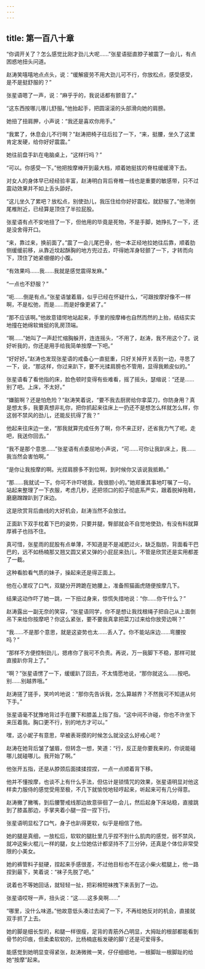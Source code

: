 ```yaml
---
---
---
```

title: 第一百八十章
---




“你调开关了？怎么感觉比刚才劲儿大呢……”张星语挺直脖子被震了一会儿，有点困惑地扭头问道。

赵涛笑嘻嘻地点点头，说：“缓解疲劳不用大劲儿可不行，你放松点，感受感受，是不是挺舒服的？”

张星语嗯了一声，说：“麻乎乎的，我说话都有颤音了。”

“这东西按哪儿哪儿舒服。”他抬起手，把圆滚滚的头部滑向她的肩膀。

她扭了扭肩胛，小声说：“我还是喜欢你用手。”

“我累了，休息会儿不行啊？”赵涛把椅子往后拉了一下，“来，挺腰，坐久了这里肯定发硬，给你好好震震。”

她往前盘手趴在电脑桌上，“这样行吗？”

“可以。你感受一下。”他把按摩棒开到最大档，顺着她挺拔的脊柱缓缓滑下去。

对女人的身体早已经经验丰富，赵涛明白背后脊椎一线也是重要的敏感带，只不过震动效果并不如上舌头舔好。

“这儿坐久了累吧？放松点，别使劲儿，我压住给你好好震松，就舒服了。”他滑倒尾椎附近，已经算是顶住了半拉屁股。

张星语有点不安地扭了一下，但他用的毕竟是死物，不是手脚，她挣扎了一下，还是没舍得开口。

“来，靠过来，换前面了。”震了一会儿尾巴骨，他一本正经地拉她往后靠，顺着肋侧缓缓前移，从靠近坟起酥胸的地方兜过去，吓得她浑身轻颤了一下，才转而向下，顶住了她紧绷绷的小腹。

“有效果吗……我……我就是感觉震得发麻。”

“一点也不舒服？”

“呃……倒是有点。”张星语皱着眉，似乎已经在怀疑什么，“可跟按摩好像不一样啊，不是松弛，而是……而是好像更紧了。”

“那不应该啊。”他故意错愕地站起来，手里的按摩棒也自然而然的上抬，结结实实地撞在她绵软耸挺的乳房顶端。

“啊……”她叫了一声赶忙缩胸躲开，连连摇头，“不用了，赵涛，我不用这个了。说好听我的，你还是用手给我简单按摩一下吧。”

“好好好。”赵涛也发现张星语的戒备心一直挺重，只好关掉开关丢到一边，寻思了一下，说，“那这样，你过来趴下，要不光揉肩膀也不管用，显得我赖皮似的。”

张星语看了看他指的床，脸色顿时变得有些难看，摇了摇头，瑟缩说：“还是……别了吧。上床，不太好。”

“嫌脏啊？还是怕危险？”赵涛笑着说，“要不我去厨房给你拿菜刀，你防身用？真是想太多，我要真想非礼你，把你抓起来往床上一扔还不是想怎么样就怎么样，你这弱不禁风的劲儿，还能反抗得了我？”

他起来往床边一坐，“那我就算完成任务了啊，你不来正好，还省我力气了呢。走吧，我送你回去。”

“我不是那个意思……”张星语有点委屈地小声说，“可……可你让我趴床上，我……我当然会害怕啊。”

“是你让我按摩的啊。光捏肩膀多不到位啊，到时候你又该说我抵赖。”

“那……我就试一下。你可不许吓唬我，我很胆小的。”她郑重其事地叮嘱了一句，站起来整理了一下衣服，考虑几秒，还把领口的扣子彻底系严实，跟着脱掉拖鞋，磨磨蹭蹭趴到了床边。

这是欣赏背后曲线的大好机会，赵涛当然不会放过。

正面趴下双手枕着下巴的姿势，只要并腿，臀部就会不自觉地使劲，有没有料就算厚裤子也挡不住。

真可惜，张星雨的屁股有点单薄，不知道是不是减肥过火，缺乏脂肪，背面看干巴巴的，远不如杨楠那又翘又圆又紧又弹的小屁屁来劲儿，不管是欣赏还是实用都差了一截。

这种看脸看气质的妹子，操起来还是得正面上。

他在心里叹了口气，双腿分开跨跪在她腰上，准备照猫画虎随便按摩几下。

结果这动作吓了她一跳，一下扭过身来，惊慌失措地说：“你……你干什么？”

赵涛露出一副无奈的笑容，“张星语同学，你不是想让我找根绳子把自己从上面倒吊下来给你按摩吧？你这么紧张，要不要我真拿把菜刀过来给你放旁边啊？”

“我……不是那个意思，就是这姿势也太……丢人了。你不能站床边……弯腰按吗？”

“那样不方便控制劲儿，摁疼你了我可不负责。再说，万一我脚下不稳，那样可就直接趴你背上了。”

“啊？”张星语愣了一下，缓缓趴了回去，不太情愿地说，“那你就这么……按吧。别……别越界哦。”

赵涛搓了搓手，笑吟吟地说：“那你先告诉我，怎么算越界？不然我可不知道从何下手。”

张星语毫不犹豫地背过手在腰下和膝盖上指了指，“这中间不许碰，你也不许坐下来压着我。胸口更不行，别的地方才可以。”

嘿，这小妮子有意思，早被表哥摸的时候怎么就没这么好戒心呢？

赵涛在她背后皱了皱眉，但转念一想，笑道：“行，反正是你要我来的，你说能碰哪儿就碰哪儿。我开始了啊。”

他张开五指，还是从脖颈后面揉揉捏捏，一点一点顺着背下移。

他并不懂按摩，也谈不上有什么手法，但估计是锁情咒的效果，张星语明显对他这样卖力服侍的感觉受用至极，不几下就愉悦地轻哼起来，听起来可有几分得意。

赵涛撇了撇嘴，到后腰警戒线那边故意徘徊了一会儿，然后起身下床站稳，直接跳到了膝盖那边，手掌夹着小腿一捏一捏下行。

张星语明显松了口气，身子也趴得更软，似乎是相信了他。

她的腿是真细，一放松后，软软的腿肚里几乎捏不到什么肌肉的感觉，弱不禁风，就冲这柴火棍儿一样的腿，女上位她估计都坚持不了三分钟，还真是个体位非常受限的小美女。

她的裤管料子挺硬，捏起来手感很差，不过他目标也不在这小柴火棍腿上，他一路捏到最下，笑着说：“袜子先脱了吧。”

说着也不等她回话，就轻轻一扯，把彩棉短袜拽下来丢到了一边。

张星语哎呀一声，扭头说：“这……这多臭啊……”

“哪里，没什么味道。”他故意低头凑过去闻了一下，不再给她反对的机会，直接就双手抓了上去。

她的脚是细长型的，和腿一样很瘦，足背的青筋外凸明显，大拇趾的根部都能看到骨节的印痕，但柔柔软软的，比杨楠底板发硬的脚丫还是可爱得多。

能感觉到她明显变得紧张，赵涛微微一笑，仔仔细细地，一根脚趾一根脚趾的给她“按摩”起来。